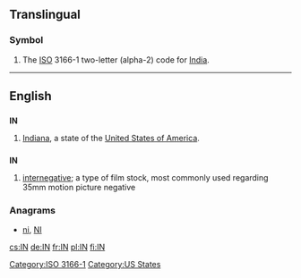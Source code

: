 {{also|Appendix:Variations of "in"}}
==Translingual==
===Symbol===
{{infl|mul|symbol}}
# The [[ISO]] 3166-1 two-letter (alpha-2) code for [[India]].

[[Category:ISO 3166-1]]
----

==English==

==={{abbreviation}}===
'''IN'''

# [[Indiana]], a state of the [[United States of America]].

==={{initialism}}===
'''IN'''

# [[internegative]]; a type of film stock, most commonly used regarding 35mm motion picture negative

===Anagrams===
* [[ni#English|ni]], [[NI#English|NI]]


[[Category:US States]]

[[cs:IN]]
[[de:IN]]
[[fr:IN]]
[[pl:IN]]
[[fi:IN]]